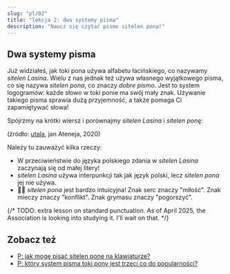 ```yaml
---
slug: "pl/02"
title: "lekcja 2: dwa systemy pisma"
description: "Naucz się czytać pismo sitelen pona!"
---
```



## Dwa systemy pisma

Już widziałeś, jak toki pona używa alfabetu łacińskiego, co nazywamy _sitelen Lasina_. Wielu z nas jednak też używa własnego wyjątkowego pisma, co się nazywa _sitelen pona_, co znaczy _dobre pismo_. Jest to system logogramów: każde słowo w toki ponie ma swój mały znak. Używanie takiego pisma sprawia dużą przyjemność, a także pomaga Ci zapamiętywać słowa!

Spójrzmy na krótki wiersz i porównajmy _sitelen Lasina_ i _sitelen ponę_:

<Tabbed id="1">
  <Row sl="sina olin e utala." m="Uwielbiasz się ścierać." />
  <Row sl="taso sina sona ala:" m="Ale nie rozumiesz," />
  <Row sl="utala li ike e sina." m="że konflikty cię pogarszają." />
</Tabbed>

(źródło: [utala](https://utala.pona.la/toki-musi-lili/#utala), jan Ateneja, 2020)  

Należy tu zauważyć kilka rzeczy:

- W przeciwieństwie do języka polskiego zdania w _sitelen Lasina_ zaczynają się od małej litery!
- _sitelen Lasina_ używa interpunkcji tak jak język polski, lecz _sitelen pona_ jej nie używa.
- 󱥠󱥔 _sitelen pona_ jest bardzo intuicyjna! Znak serc znaczy "miłość". Znak mieczy znaczy "konflikt". Znak grymasu znaczy "pogorszyć".

{/* TODO: extra lesson on standard punctuation. As of April 2025, the Association is looking into studying it. I'll wait on that. */}

## Zobacz też
* [P: jak mogę pisać sitelen ponę na klawiaturze?](pl/fonts/)
* [P: który system pisma toki pony jest trzeci co do popularności?](pl/sitelen-sitelen/)
